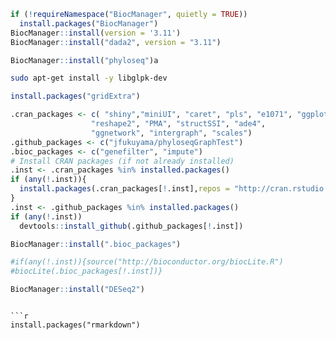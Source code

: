 
```r
if (!requireNamespace("BiocManager", quietly = TRUE))
  install.packages("BiocManager")
BiocManager::install(version = '3.11')
BiocManager::install("dada2", version = "3.11")
```


```r
BiocManager::install("phyloseq")a
```


```bash
sudo apt-get install -y libglpk-dev
```


```r
install.packages("gridExtra")
```


```r
.cran_packages <- c( "shiny","miniUI", "caret", "pls", "e1071", "ggplot2", "randomForest", "dplyr", "ggrepel", "nlme", "devtools",
                  "reshape2", "PMA", "structSSI", "ade4",
                  "ggnetwork", "intergraph", "scales")
.github_packages <- c("jfukuyama/phyloseqGraphTest")
.bioc_packages <- c("genefilter", "impute")
# Install CRAN packages (if not already installed)
.inst <- .cran_packages %in% installed.packages()
if (any(!.inst)){
  install.packages(.cran_packages[!.inst],repos = "http://cran.rstudio.com/")
}
.inst <- .github_packages %in% installed.packages()
if (any(!.inst))
  devtools::install_github(.github_packages[!.inst])

BiocManager::install(".bioc_packages")

#if(any(!.inst)){source("http://bioconductor.org/biocLite.R")
#biocLite(.bioc_packages[!.inst])}
```

```r
BiocManager::install("DESeq2")
```
```

```r
install.packages("rmarkdown")
```

